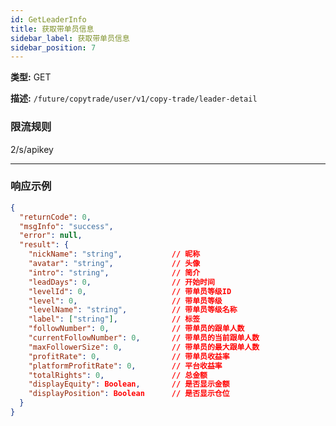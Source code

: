 ```yaml
---
id: GetLeaderInfo
title: 获取带单员信息
sidebar_label: 获取带单员信息
sidebar_position: 7
---
```


**类型:** GET

**描述:** `/future/copytrade/user/v1/copy-trade/leader-detail`

### 限流规则

2/s/apikey

---

### 响应示例

```json
{
  "returnCode": 0,
  "msgInfo": "success",
  "error": null,
  "result": {
    "nickName": "string",           // 昵称
    "avatar": "string",             // 头像
    "intro": "string",              // 简介
    "leadDays": 0,                  // 开始时间
    "levelId": 0,                   // 带单员等级ID
    "level": 0,                     // 带单员等级
    "levelName": "string",          // 带单员等级名称
    "label": ["string"],            // 标签
    "followNumber": 0,              // 带单员的跟单人数
    "currentFollowNumber": 0,       // 带单员的当前跟单人数
    "maxFollowerSize": 0,           // 带单员的最大跟单人数
    "profitRate": 0,                // 带单员收益率
    "platformProfitRate": 0,        // 平台收益率
    "totalRights": 0,               // 总金额
    "displayEquity": Boolean,       // 是否显示金额
    "displayPosition": Boolean      // 是否显示仓位
  }
}
```
